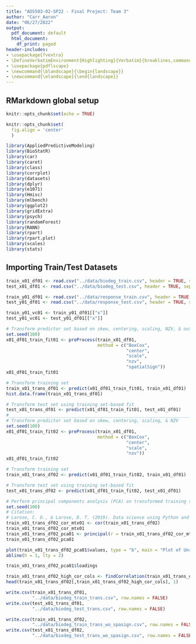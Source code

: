 ```yaml
---
title: "ADS503-02-SP22 - Final Project: Team 3"
author: "Carr_Aaron"
date: "06/27/2022"
output:
  pdf_document: default
  html_document:
    df_print: paged
header-includes:
- \usepackage{fvextra}
- \DefineVerbatimEnvironment{Highlighting}{Verbatim}{breaklines,commandchars=\\\{\}}
- \usepackage{pdflscape}
- \newcommand{\blandscape}{\begin{landscape}}
- \newcommand{\elandscape}{\end{landscape}}
---
```


## RMarkdown global setup
```r
knitr::opts_chunk$set(echo = TRUE)
```

```r
knitr::opts_chunk$set(
  fig.align = 'center'
  )
```

```r
library(AppliedPredictiveModeling)
library(BioStatR)
library(car)
library(caret)
library(class)
library(corrplot)
library(datasets)
library(dplyr)
library(e1071)
library(Hmisc)
library(mlbench)
library(ggplot2)
library(gridExtra)
library(psych)
library(randomForest)
library(RANN)
library(rpart)
library(rpart.plot)
library(scales)
library(stats)
```

## Importing Train/Test Datasets
```r
train_x01_df01 <- read.csv("../data/biodeg_train.csv", header = TRUE, sep = ",")
test_x01_df01 <- read.csv("../data/biodeg_test.csv", header = TRUE, sep = ",")

train_y01_df01 <- read.csv("../data/response_train.csv", header = TRUE, sep = ",")
test_y01_df01 <- read.csv("../data/response_test.csv", header = TRUE, sep = ",")

train_y01_vc01 <- train_y01_df01[["x"]]
test_y01_vc01 <- test_y01_df01[["x"]]
```

```r
# Transform predictor set based on skew, centering, scaling, NZV, & outliers
set.seed(100)
x01_df01_train_fit01 <- preProcess(train_x01_df01,
                                   method = c("BoxCox",
                                              "center",
                                              "scale",
                                              "nzv",
                                              "spatialSign"))
x01_df01_train_fit01

# Transform training set
train_x01_trans_df01 <- predict(x01_df01_train_fit01, train_x01_df01)
hist.data.frame(train_x01_trans_df01)

# Transform test set using training set-based fit
test_x01_trans_df01 <- predict(x01_df01_train_fit01, test_x01_df01)
#_______________________________________________________________________________
# Transform predictor set based on skew, centering, scaling, & NZV
set.seed(100)
x01_df01_train_fit02 <- preProcess(train_x01_df01,
                                   method = c("BoxCox",
                                              "center",
                                              "scale",
                                              "nzv"))
x01_df01_train_fit02

# Transform training set
train_x01_trans_df02 <- predict(x01_df01_train_fit02, train_x01_df01)

# Transform test set using training set-based fit
test_x01_trans_df02 <- predict(x01_df01_train_fit02, test_x01_df01)

# Perform principal components analysis (PCA) on transformed training set
set.seed(100)
# Citation:
# Larose, C. D., & Larose, D. T. (2019). Data science using Python and R. John Wiley & Sons.
train_x01_trans_df02_cor_mtx01 <- cor(train_x01_trans_df02)
train_x01_trans_df02_cor_mtx01
train_x01_trans_df02_pca01 <- principal(r = train_x01_trans_df02_cor_mtx01, rotate = "none", nfactors = 32)
train_x01_trans_df02_pca01

plot(train_x01_trans_df02_pca01$values, type = "b", main = "Plot of Unrotated Eigenvalues", ylab = "Value", xlab = "Component")
abline(h = 1, lty = 2)

train_x01_trans_df02_pca01$loadings

train_x01_trans_df02_high_cor_cols <- findCorrelation(train_x01_trans_df02_cor_mtx01)
head(train_x01_trans_df02[,train_x01_trans_df02_high_cor_cols], 1)
```

```r
write.csv(train_x01_trans_df01,
          "../data/biodeg_train_trans.csv", row.names = FALSE)
write.csv(test_x01_trans_df01,
          "../data/biodeg_test_trans.csv", row.names = FALSE)

write.csv(train_x01_trans_df02,
          "../data/biodeg_train_trans_wo_spasign.csv", row.names = FALSE)
write.csv(test_x01_trans_df02,
          "../data/biodeg_test_trans_wo_spasign.csv", row.names = FALSE)
```
